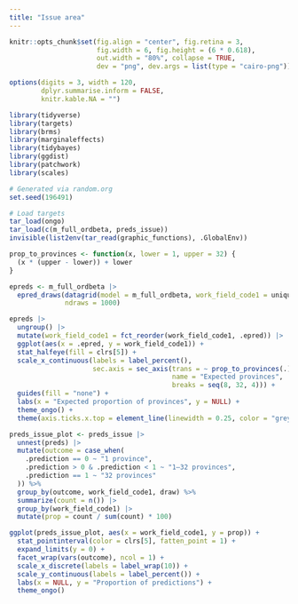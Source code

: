 ```yaml
---
title: "Issue area"
---
```


```r
knitr::opts_chunk$set(fig.align = "center", fig.retina = 3,
                      fig.width = 6, fig.height = (6 * 0.618),
                      out.width = "80%", collapse = TRUE,
                      dev = "png", dev.args = list(type = "cairo-png"))

options(digits = 3, width = 120,
        dplyr.summarise.inform = FALSE,
        knitr.kable.NA = "")
```

```r
library(tidyverse)
library(targets)
library(brms)
library(marginaleffects)
library(tidybayes)
library(ggdist)
library(patchwork)
library(scales)

# Generated via random.org
set.seed(196491)

# Load targets
tar_load(ongo)
tar_load(c(m_full_ordbeta, preds_issue))
invisible(list2env(tar_read(graphic_functions), .GlobalEnv))

prop_to_provinces <- function(x, lower = 1, upper = 32) {
  (x * (upper - lower)) + lower
}
```

```r
epreds <- m_full_ordbeta |> 
  epred_draws(datagrid(model = m_full_ordbeta, work_field_code1 = unique), 
              ndraws = 1000)

epreds |> 
  ungroup() |> 
  mutate(work_field_code1 = fct_reorder(work_field_code1, .epred)) |> 
  ggplot(aes(x = .epred, y = work_field_code1)) +
  stat_halfeye(fill = clrs[5]) +
  scale_x_continuous(labels = label_percent(),
                     sec.axis = sec_axis(trans = ~ prop_to_provinces(.),
                                         name = "Expected provinces",
                                         breaks = seq(8, 32, 4))) +
  guides(fill = "none") +
  labs(x = "Expected proportion of provinces", y = NULL) +
  theme_ongo() +
  theme(axis.ticks.x.top = element_line(linewidth = 0.25, color = "grey50"))
```

```r
preds_issue_plot <- preds_issue |> 
  unnest(preds) |> 
  mutate(outcome = case_when(
    .prediction == 0 ~ "1 province",
    .prediction > 0 & .prediction < 1 ~ "1–32 provinces",
    .prediction == 1 ~ "32 provinces"
  )) %>% 
  group_by(outcome, work_field_code1, draw) %>% 
  summarize(count = n()) |> 
  group_by(work_field_code1) |> 
  mutate(prop = count / sum(count) * 100)

ggplot(preds_issue_plot, aes(x = work_field_code1, y = prop)) +
  stat_pointinterval(color = clrs[5], fatten_point = 1) +
  expand_limits(y = 0) +
  facet_wrap(vars(outcome), ncol = 1) +
  scale_x_discrete(labels = label_wrap(10)) +
  scale_y_continuous(labels = label_percent()) +
  labs(x = NULL, y = "Proportion of predictions") +
  theme_ongo()
```
